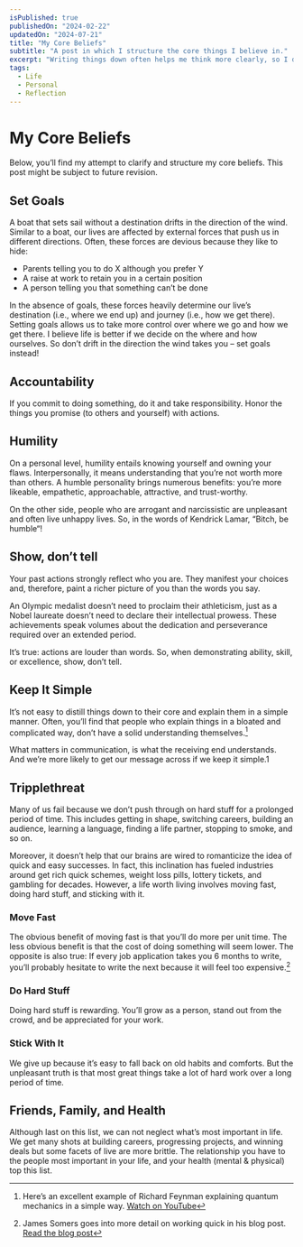 ```yaml
---
isPublished: true
publishedOn: "2024-02-22"
updatedOn: "2024-07-21"
title: "My Core Beliefs"
subtitle: "A post in which I structure the core things I believe in."
excerpt: "Writing things down often helps me think more clearly, so I decided to write down and structure the fundamental things I believe in."
tags:
  - Life
  - Personal
  - Reflection
---
```



# My Core Beliefs

Below, you’ll find my attempt to clarify and structure my core beliefs. This post might be subject to future revision.

## Set Goals

A boat that sets sail without a destination drifts in the direction of the wind. Similar to a boat, our lives are affected by external 
forces that push us in different directions. Often, these forces are devious because they like to hide:

- Parents telling you to do X although you prefer Y
- A raise at work to retain you in a certain position
- A person telling you that something can’t be done

In the absence of goals, these forces heavily determine our live’s destination (i.e., where we end up) and journey (i.e., how we get there). 
Setting goals allows us to take more control over where we go and how we get there. I believe life is better if we decide on the where and
how ourselves. So don’t drift in the direction the wind takes you – set goals instead!

## Accountability

If you commit to doing something, do it and take responsibility. Honor the things you promise (to others and yourself) with actions.

## Humility

On a personal level, humility entails knowing yourself and owning your flaws. Interpersonally, it means understanding that 
you’re not worth more than others. A humble personality brings numerous benefits: you’re more likeable, empathetic, approachable, 
attractive, and trust-worthy.

On the other side, people who are arrogant and narcissistic are unpleasant and often live unhappy lives. 
So, in the words of Kendrick Lamar, “Bitch, be humble“!

## Show, don’t tell

Your past actions strongly reflect who you are. They manifest your choices and, therefore, paint a richer picture of you than the words you say.

An Olympic medalist doesn’t need to proclaim their athleticism, just as a Nobel laureate doesn’t need to declare their intellectual prowess.
These achievements speak volumes about the dedication and perseverance required over an extended period.

It’s true: actions are louder than words. So, when demonstrating ability, skill, or excellence, show, don’t tell.

## Keep It Simple
It’s not easy to distill things down to their core and explain them in a simple manner. Often, you’ll 
find that people who explain things in a bloated and complicated way, don’t have a solid understanding themselves.[^1]

What matters in communication, is what the receiving end understands. And we’re more likely to get our message across if we keep it simple.1

## Tripplethreat

Many of us fail because we don’t push through on hard stuff for a prolonged period of time. This includes getting in shape, 
switching careers, building an audience, learning a language, finding a life partner, stopping to smoke, and so on.

Moreover, it doesn’t help that our brains are wired to romanticize the idea of quick and easy successes. In fact, this inclination 
has fueled industries around get rich quick schemes, weight loss pills, lottery tickets, and gambling for decades. However, a life worth living 
involves moving fast, doing hard stuff, and sticking with it.

### Move Fast

The obvious benefit of moving fast is that you’ll do more per unit time. The less obvious benefit is that the 
cost of doing something will seem lower. The opposite is also true: If every job application takes you 6 months to write, you’ll probably 
hesitate to write the next because it will feel too expensive.[^2]

### Do Hard Stuff

Doing hard stuff is rewarding. You’ll grow as a person, stand out from the crowd, and be appreciated for your work.

### Stick With It

We give up because it’s easy to fall back on old habits and comforts. But the unpleasant truth is that most great 
things take a lot of hard work over a long period of time.

## Friends, Family, and Health


Although last on this list, we can not neglect what’s most important in life. We get many shots at building careers, progressing projects, 
and winning deals but some facets of live are more brittle. The relationship you have to the people most important in your life, and your health
(mental & physical) top this list.

[^1]: Here’s an excellent example of Richard Feynman explaining quantum mechanics in a simple way. [Watch on YouTube](https://www.youtube.com/watch?v=ZcpwnozMh2U)

[^2]: James Somers goes into more detail on working quick in his blog post. [Read the blog post](https://jsomers.net/blog/speed-matters)